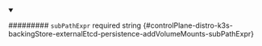 
<details className="config-field" data-expandable="false" open>
<summary>

######### `subPathExpr` <span className="config-field-required" data-required="false">required</span> <span className="config-field-type">string</span> <span className="config-field-default"></span> <span className="config-field-enum"></span> {#controlPlane-distro-k3s-backingStore-externalEtcd-persistence-addVolumeMounts-subPathExpr}



</summary>



</details>
